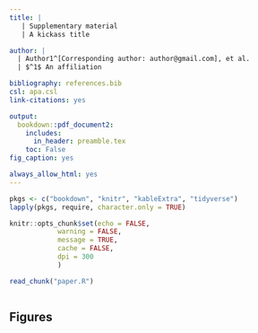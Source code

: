 ```yaml
---
title: | 
   | Supplementary material
   | A kickass title

author: |
  | Author1^[Corresponding author: author@gmail.com], et al. 
  | $^1$ An affiliation 

bibliography: references.bib
csl: apa.csl
link-citations: yes

output:
  bookdown::pdf_document2:
    includes:
      in_header: preamble.tex
    toc: False
fig_caption: yes

always_allow_html: yes
---
```


```r
pkgs <- c("bookdown", "knitr", "kableExtra", "tidyverse")
lapply(pkgs, require, character.only = TRUE)

knitr::opts_chunk$set(echo = FALSE, 
            warning = FALSE, 
            message = TRUE, 
            cache = FALSE, 
            dpi = 300 
            )
```

```r
read_chunk("paper.R")
```

``` r
```

## Figures {-#figures}
